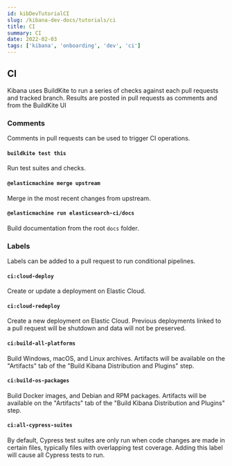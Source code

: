 ```yaml
---
id: kibDevTutorialCI
slug: /kibana-dev-docs/tutorials/ci
title: CI
summary: CI
date: 2022-02-03
tags: ['kibana', 'onboarding', 'dev', 'ci']
---
```


## CI

Kibana uses BuildKite to run a series of checks against each pull requests and tracked branch.  Results are posted in pull requests as comments and from the BuildKite UI

### Comments

Comments in pull requests can be used to trigger CI operations.

#### `buildkite test this`

Run test suites and checks.

#### `@elasticmachine merge upstream`

Merge in the most recent changes from upstream.

#### `@elasticmachine run elasticsearch-ci/docs`

Build documentation from the root `docs` folder.

### Labels

Labels can be added to a pull request to run conditional pipelines.

#### `ci:cloud-deploy`

Create or update a deployment on Elastic Cloud.

#### `ci:cloud-redeploy`

Create a new deployment on Elastic Cloud.  Previous deployments linked to a pull request will be shutdown and data will not be preserved.

#### `ci:build-all-platforms`

Build Windows, macOS, and Linux archives.  Artifacts will be available on the "Artifacts" tab of the "Build Kibana Distribution and Plugins" step.

#### `ci:build-os-packages`

Build Docker images, and Debian and RPM packages.  Artifacts will be available on the "Artifacts" tab of the "Build Kibana Distribution and Plugins" step.

#### `ci:all-cypress-suites`

By default, Cypress test suites are only run when code changes are made in certain files, typically files with overlapping test coverage.  Adding this label will cause all Cypress tests to run.

